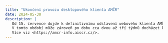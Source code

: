 ```yaml
---
title: "Ukončení provozu desktopového klienta AMČR"
date: 2024-05-30
description: |
   Od 15. července dojde k definitivnímu odstavení webového klienta AMČR a přechodu na webovou verzi aplikace. 
   V tomto období může zároveň po dobu cca dvou až tří týdnů docházet k výpadkům Digitálního archivu AMČR. 
   Více viz <https://amcr-info.aiscr.cz/>. 
---
```

